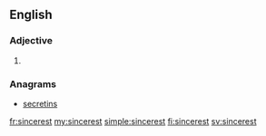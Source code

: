 ==English==

===Adjective===
{{head|en|adjective superlative form}}

# {{en-superlative of|sincere}}

===Anagrams===
* [[secretins#English|secretins]]

[[fr:sincerest]]
[[my:sincerest]]
[[simple:sincerest]]
[[fi:sincerest]]
[[sv:sincerest]]